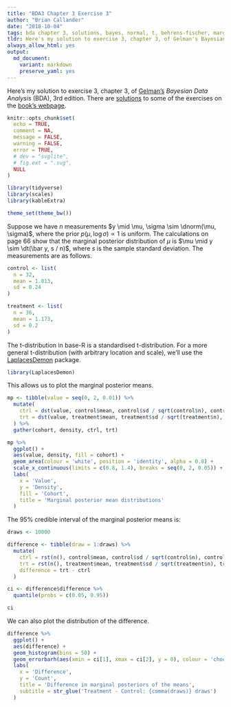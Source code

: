 ```yaml
---
title: "BDA3 Chapter 3 Exercise 3"
author: "Brian Callander"
date: "2018-10-04"
tags: bda chapter 3, solutions, bayes, normal, t, behrens-fischer, marginal posterior
tldr: Here's my solution to exercise 3, chapter 3, of Gelman's Bayesian Data Analysis (BDA), 3rd edition.
always_allow_html: yes
output: 
  md_document:
    variant: markdown
    preserve_yaml: yes
---
```


Here's my solution to exercise 3, chapter 3, of [Gelman's](https://andrewgelman.com/) *Bayesian Data Analysis* (BDA), 3rd edition. There are [solutions](http://www.stat.columbia.edu/~gelman/book/solutions.pdf) to some of the exercises on the [book's webpage](http://www.stat.columbia.edu/~gelman/book/).

<!--more-->

<div style="display:none">
  $\DeclareMathOperator{\dbinomial}{Binomial}
   \DeclareMathOperator{\dbern}{Bernoulli}
   \DeclareMathOperator{\dpois}{Poisson}
   \DeclareMathOperator{\dnorm}{Normal}
   \DeclareMathOperator{\dt}{t}
   \DeclareMathOperator{\dcauchy}{Cauchy}
   \DeclareMathOperator{\dexponential}{Exp}
   \DeclareMathOperator{\dgamma}{Gamma}
   \DeclareMathOperator{\dinvgamma}{InvGamma}
   \DeclareMathOperator{\invlogit}{InvLogit}
   \DeclareMathOperator{\logit}{Logit}
   \DeclareMathOperator{\ddirichlet}{Dirichlet}
   \DeclareMathOperator{\dbeta}{Beta}$
</div>

```r
knitr::opts_chunk$set(
  echo = TRUE,
  comment = NA,
  message = FALSE,
  warning = FALSE,
  error = TRUE,
  # dev = "svglite",
  # fig.ext = ".svg",
  NULL
)

library(tidyverse)
library(scales)
library(kableExtra)

theme_set(theme_bw())

```

Suppose we have $n$ measurements $y \mid \mu, \sigma \sim \dnorm(\mu, \sigma)$, where the prior $p(\mu, \log \sigma) \propto 1$ is uniform. The calculations on page 66 show that the marginal posterior distribution of $\mu$ is $\mu \mid y \sim \dt(\bar y, s / n)$, where $s$ is the sample standard deviation. The measurements are as follows.


```r
control <- list(
  n = 32,
  mean = 1.013,
  sd = 0.24
)

treatment <- list(
  n = 36,
  mean = 1.173,
  sd = 0.2
)
```

The t-distribution in base-R is a standardised t-distribution. For a more general t-distribution (with arbitrary location and scale), we'll use the [LaplacesDemon](https://www.rdocumentation.org/packages/LaplacesDemon/versions/16.1.1) package.

```r
library(LaplacesDemon)
```

This allows us to plot the marginal posterior means. 

```r
mp <- tibble(value = seq(0, 2, 0.01)) %>% 
  mutate(
    ctrl = dst(value, control$mean, control$sd / sqrt(control$n), control$n - 1),
    trt = dst(value, treatment$mean, treatment$sd / sqrt(treatment$n), treatment$n - 1)
  ) %>% 
  gather(cohort, density, ctrl, trt) 
```

```r
mp %>% 
  ggplot() +
  aes(value, density, fill = cohort) +
  geom_area(colour = 'white', position = 'identity', alpha = 0.8) +
  scale_x_continuous(limits = c(0.8, 1.4), breaks = seq(0, 2, 0.05)) +
  labs(
    x = 'Value',
    y = 'Density',
    fill = 'Cohort',
    title = 'Marginal posterior mean distributions'
  )
```

The 95% credible interval of the marginal posterior means is:

```r
draws <- 10000

difference <- tibble(draw = 1:draws) %>% 
  mutate(
    ctrl = rst(n(), control$mean, control$sd / sqrt(control$n), control$n - 1),
    trt = rst(n(), treatment$mean, treatment$sd / sqrt(treatment$n), treatment$n - 1),
    difference = trt - ctrl
  ) 

ci <- difference$difference %>% 
  quantile(probs = c(0.05, 0.95)) 

ci
```

We can also plot the distribution of the difference.
  
```r
difference %>% 
  ggplot() +
  aes(difference) +
  geom_histogram(bins = 50) +
  geom_errorbarh(aes(xmin = ci[1], xmax = ci[2], y = 0), colour = 'chocolate', size = 1) +
  labs(
    x = 'Difference',
    y = 'Count',
    title = 'Difference in marginal posteriors of the means',
    subtitle = str_glue('Treatment - Control: {comma(draws)} draws')
  )
```


